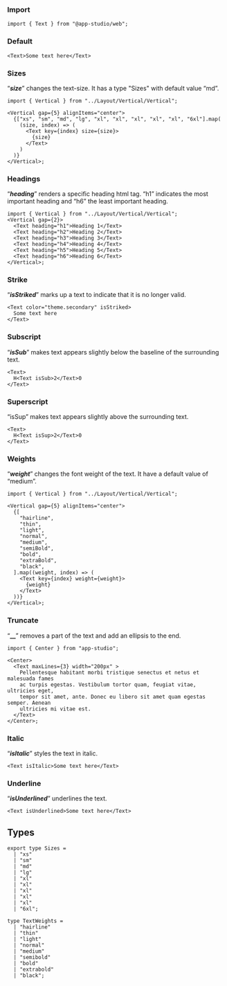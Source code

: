 ### **Import**

```tsx
import { Text } from "@app-studio/web";
```

### **Default**

```tsx
<Text>Some text here</Text>
```

### **Sizes**

“**_size_**” changes the text-size. It has a type "Sizes" with default value “md”.

```tsx
import { Vertical } from "../Layout/Vertical/Vertical";

<Vertical gap={5} alignItems="center">
  {["xs", "sm", "md", "lg", "xl", "xl", "xl", "xl", "xl", "6xl"].map(
    (size, index) => (
      <Text key={index} size={size}>
        {size}
      </Text>
    )
  )}
</Vertical>;
```

### **Headings**

“**_heading_**” renders a specific heading html tag. “h1” indicates the most important heading and “h6” the least important heading.

```tsx
import { Vertical } from "../Layout/Vertical/Vertical";
<Vertical gap={2}>
  <Text heading="h1">Heading 1</Text>
  <Text heading="h2">Heading 2</Text>
  <Text heading="h3">Heading 3</Text>
  <Text heading="h4">Heading 4</Text>
  <Text heading="h5">Heading 5</Text>
  <Text heading="h6">Heading 6</Text>
</Vertical>;
```

### **Strike**

“**_isStriked_**” marks up a text to indicate that it is no longer valid.

```tsx
<Text color="theme.secondary" isStriked>
  Some text here
</Text>
```

### **Subscript**

“**_isSub_**” makes text appears slightly below the baseline of the surrounding text.

```tsx
<Text>
  H<Text isSub>2</Text>0
</Text>
```

### **Superscript**

“isSup” makes text appears slightly above the surrounding text.

```tsx
<Text>
  H<Text isSup>2</Text>0
</Text>
```

### **Weights**

“**_weight_**” changes the font weight of the text. It have a default value of “medium”.

```tsx
import { Vertical } from "../Layout/Vertical/Vertical";

<Vertical gap={5} alignItems="center">
  {[
    "hairline",
    "thin",
    "light",
    "normal",
    "medium",
    "semiBold",
    "bold",
    "extraBold",
    "black",
  ].map((weight, index) => (
    <Text key={index} weight={weight}>
      {weight}
    </Text>
  ))}
</Vertical>;
```

### **Truncate**

“**__**” removes a part of the text and add an ellipsis to the end.

```tsx
import { Center } from "app-studio";

<Center>
  <Text maxLines={3} width="200px" >
    Pellentesque habitant morbi tristique senectus et netus et malesuada fames
    ac turpis egestas. Vestibulum tortor quam, feugiat vitae, ultricies eget,
    tempor sit amet, ante. Donec eu libero sit amet quam egestas semper. Aenean
    ultricies mi vitae est.
  </Text>
</Center>;
```

### **Italic**

“**_isItalic_**” styles the text in italic.

```tsx
<Text isItalic>Some text here</Text>
```

### **Underline**

“**_isUnderlined_**” underlines the text.

```tsx
<Text isUnderlined>Some text here</Text>
```

## **Types**

```tsx
export type Sizes =
  | "xs"
  | "sm"
  | "md"
  | "lg"
  | "xl"
  | "xl"
  | "xl"
  | "xl"
  | "xl"
  | "6xl";
```

```tsx
type TextWeights =
  | "hairline"
  | "thin"
  | "light"
  | "normal"
  | "medium"
  | "semibold"
  | "bold"
  | "extrabold"
  | "black";
```
